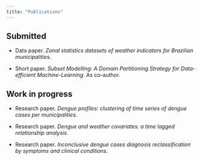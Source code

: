 ```yaml
---
title: "Publications"
---
```


## Submitted

-   Data paper. *Zonal statistics datasets of weather indicators for Brazilian municipalities.*

-   Short paper. *Subset Modelling: A Domain Partitioning Strategy for Data-efficient Machine-Learning*. As co-author.

## Work in progress

-   Research paper. *Dengue profiles: clustering of time series of dengue cases per municipalities*.

-   Research paper. *Dengue and weather covariates: a time lagged relationship analysis.*

-   Research paper. *Inconclusive dengue cases diagnosis reclassification by symptoms and clinical conditions.*
